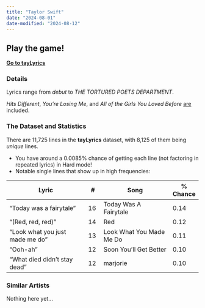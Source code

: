 ```yaml
---
title: "Taylor Swift"
date: "2024-08-01"
date-modified: "2024-08-12"
---
```


::: {.callout-tip appearance="simple"}
## Play the game!
::: lead
**[Go to tayLyrics](https://taylyrics.streamlit.app/)**
:::
:::

### Details

Lyrics range from *debut* to *THE TORTURED POETS DEPARTMENT*.

*Hits Different*, *You're Losing Me*, and *All of the Girls You Loved Before* <u>are</u> included.

### The Dataset and Statistics

There are 11,725 lines in the **tayLyrics** dataset, with 8,125 of them being *unique* lines. 

* You have around a 0.0085% chance of getting each line (not factoring in repeated lyrics) in Hard mode! 
* Notable single lines that show up in high frequencies: 

| Lyric | # | Song | % Chance |
| --------------------------------- | ------- | ----------------------------- | ----------- |
| "Today was a fairytale"  | 16    | Today Was A Fairytale | 0.14 |
| "(Red, red, red)" | 14     | Red | 0.12 |
| "Look what you just made me do"   | 13    | Look What You Made Me Do | 0.11 |
| "Ooh-ah"   | 12    | Soon You'll Get Better | 0.10 |
| "What died didn't stay dead"   | 12    | marjorie | 0.10 |

### Similar Artists

Nothing here yet...